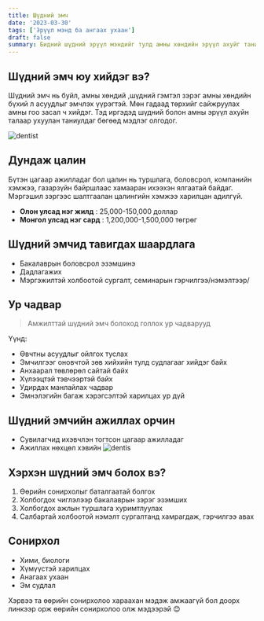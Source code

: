 ```yaml
---
title: Шүдний эмч
date: '2023-03-30'
tags: ['Эрүүл мэнд ба ангаах ухаан']
draft: false
summary: Бидний шүдний эрүүл мэндийг тулд амны хөндийн эрүүл ахуйг таниулахаас эхлээд нөхөн сэргээх мэс засал хийх хүртэл шүд, буйлыг эмчлэх олон арга хэрэглэдэг.
---
```


## Шүдний эмч юу хийдэг вэ?

Шүдний эмч нь буйл, амны хөндий ,шүдний гэмтэл зэрэг амны хөндийн бүхий л асуудлыг эмчлэх үүрэгтэй. Мөн гадаад төрхийг сайжруулах амны гоо засал ч хийдэг. Тэд иргэдэд шүдний болон амны эрүүл ахуйн талаар ухуулан таниулдаг бөгөөд мэдлэг олгодог.

![dentist](https://patientboost.dental/wp-content/uploads/2022/09/blogpost-september-1024x683.jpg)

## Дундаж цалин

Бүтэн цагаар ажилладаг бол цалин нь туршлага, боловсрол, компанийн хэмжээ, газарзүйн байршлаас хамааран ихээхэн ялгаатай байдаг. Мэргэшил зэргээс шалтгаалан цалингийн хэмжээ харилцан адилгүй.

- **Олон улсад нэг жилд** : 25,000-150,000 доллар
- **Монгол улсад нэг сард** : 1,200,000-1,500,000 төгрөг

## Шүдний эмчид тавигдах шаардлага

- Бакалаврын боловсрол эзэмшинэ
- Дадлагажих
- Мэргэжилтэй холбоотой сургалт, семинарын гэрчилгээ/нэмэлтээр/

## Ур чадвар

> Амжилттай шүдний эмч болоход голлох ур чадварууд

Үүнд:

- Өвчтны асуудлыг ойлгох туслах
- Эмчилгээг оновчтой зөв хийхийн тулд судлагааг хийдэг байх
- Анхаарал төвлөрөл сайтай байх
- Хүлээцтэй тэвчээртэй байх
- Удирдах манлайлах чадвар
- Эмнэлэгийн багаж хэрэгсэлтэй харилцах ур дүй

## Шүдний эмчийн ажиллах орчин

- Сувилагчид ихэвчлэн тогтсон цагаар ажилладаг
- Ажиллах нөхцөл хэвийн
  ![dentis](https://dentistsofivanhoe.com.au/wp-content/uploads/2020/05/httpsdentistsofivanhoe.com_.auwp-contentuploads202109oral-surgeon-office-1024x576.jpg)

## Хэрхэн шүдний эмч болох вэ?

1. Өөрийн сонирхолыг баталгаатай болгох
2. Холбогдох чиглэлээр бакалаврын зэрэг эзэмших
3. Холбогдох ажлын туршлага хуримтлуулах
4. Салбартай холбоотой нэмэлт сургалтанд хамрагдаж, гэрчилгээ авах

## Сонирхол

- Хими, биологи
- Хүмүүстэй харилцах
- Анагаах ухаан
- Эм судлал

Хэрвээ та өөрийн сонирхолоо хараахан мэдэж амжаагүй бол доорх линкээр орж өөрийн сонирхолоо олж мэдээрэй 😊
